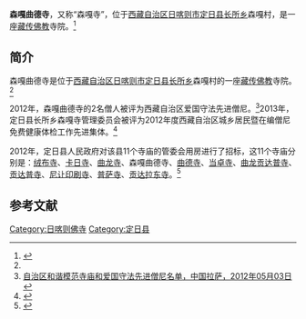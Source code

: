{{Infobox Tibetan Buddhist monastery
|name =森嘎曲德寺
|image =
|image size = 250px
|alt = 
|caption = 
|t=
|w=
|to = 
|ipa={{IPA|}}
|z=
|thdl=
|e=
|tc=森嘎曲德寺
|s=森嘎曲德寺
|p=
|m=
|k=
|pushpin_map = 
|latd =  | latm =  | lats =  | latNS = 
|longd=  | longm= | longs =| longEW = 
|iso_region = 
|map_caption = 
|mapsize = 
|location_country = 中国
|location = {{CHN}}[[西藏自治区|西藏自治区]][[日喀则市|日喀则市]][[定日县|定日县]]
|coordinates_display =
|founded_by =
|date_founded =
|date_renovated =
|sect =
|mather =
|children =
|dedicated_to = 
|tulku =
|head_lama = 
|head_mgh =
|no._of_monks = 
|architecture = 
|festivals =
|footnotes = 
}}
'''森嘎曲德寺'''，又称“森嘎寺”，位于[[西藏自治区|西藏自治区]][[日喀则市|日喀则市]][[定日县|定日县]][[长所乡|长所乡]]森嘎村，是一座[[藏传佛教|藏传佛教]]寺院。<ref name=fjdh>{{Cite web |url=http://www.fjdh.cn/ffzt/fjhy/ahsy2013/03/184643217529.html |title=长所乡森噶寺—定日县—西藏寺院，佛教导航，2013年03月22日 |accessdate=2014年5月22日 |archive-date=2014年5月22日 |archive-url=https://web.archive.org/web/20140522123146/http://www.fjdh.cn/ffzt/fjhy/ahsy2013/03/184643217529.html |dead-url=no }}</ref>

==简介==
森嘎曲德寺是位于[[西藏自治区|西藏自治区]][[日喀则市|日喀则市]][[定日县|定日县]][[长所乡|长所乡]]森嘎村的一座[[藏传佛教|藏传佛教]]寺院。<ref name=fjdh/>

2012年，森嘎曲德寺的2名僧人被评为西藏自治区爱国守法先进僧尼。<ref name=zgls>[http://www.lasa.gov.cn/Item/38763.aspx 自治区和谐模范寺庙和爱国守法先进僧尼名单，中国拉萨，2012年05月03日] {{webarchive|url=https://web.archive.org/web/20130928220630/http://www.lasa.gov.cn/Item/38763.aspx |date=2013年09月28日 }}</ref>2013年，定日县长所乡森嘎寺管理委员会被评为2012年度西藏自治区城乡居民暨在编僧尼免费健康体检工作先进集体。<ref>{{Cite web |url=http://roll.sohu.com/20130121/n364115378.shtml |title=2012年度全区城乡居民暨在编僧尼免费健康体检工作先进集体和先进个人名单，搜狐，2013-01-21 |accessdate=2014-05-22 |archive-date=2014-05-22 |archive-url=https://web.archive.org/web/20140522143411/http://roll.sohu.com/20130121/n364115378.shtml |dead-url=no }}</ref>

2012年，定日县人民政府对该县11个寺庙的管委会用房进行了招标，这11个寺庙分别是：[[绒布寺|绒布寺]]、[[卡日寺_(定日县)|卡日寺]]、[[曲龙寺_(定日县岗嘎镇)|曲龙寺]]、森嘎曲德寺、[[协格尔曲德寺|曲德寺]]、[[当卓寺|当卓寺]]、[[曲龙贡达普寺|曲龙贡达普寺]]、[[贡达普寺|贡达普寺]]、[[尼让印刷寺|尼让印刷寺]]、[[普萨寺|普萨寺]]、[[贡达拉东寺|贡达拉东寺]]。<ref>{{Cite web |url=http://www.bidcenter.com.cn/newscontent-10084791-4.html |title=定日县十一个寺庙管理委员会业务用房建设中标结果，中国采招网，2012-5-21 |accessdate=2014-05-22 |archive-date=2014-05-22 |archive-url=https://web.archive.org/web/20140522141604/http://www.bidcenter.com.cn/newscontent-10084791-4.html |dead-url=no }}</ref>

==参考文献==
{{reflist}}

{{日喀则地标}}
[[Category:日喀则佛寺|Category:日喀则佛寺]]
[[Category:定日县|Category:定日县]]